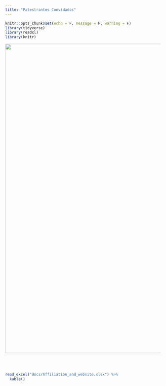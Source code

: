```yaml
---
title: "Palestrantes Convidados"
---
```


```r
knitr::opts_chunk$set(echo = F, message = F, warning = F)
library(tidyverse)
library(readxl)
library(knitr)
```


</h3>

</body>

<img src="images/speakers.jpg" width="1000px"/>

<body>

<br> <br>

```r
read_excel("docs/Affiliation_and_website.xlsx") %>%
  kable()
```